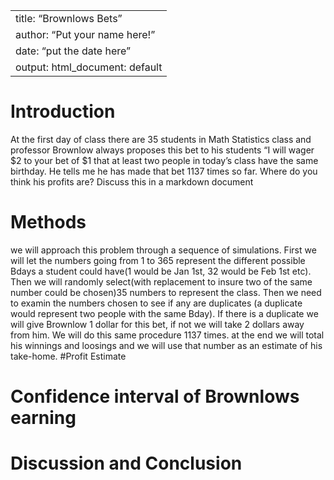 ---
title: "Brownlows Bets"
author: "Put your name here!"
date: "put the date here"
output: html_document: default
 ---

<!-- We recommend you use git branches -- create a separate branch for each major section i.e. Introduction, Methods, Results, Inferential Results, and Discussion and Conclusions - leave the YAML block untouched until the final merge where you put in your own name !-->

# Introduction

<!--In this section you explain what you are trying to show.  Where did the data come from?  What is the research or other question you are trying to answer?!-->

 At the first day of class there are 35 students in Math Statistics class and professor Brownlow always proposes this bet to his students "I will wager $2 to your bet of $1 that at least two people in today's class have  the same birthday.  He tells me he has made that bet 1137 times so far. Where do you think his profits are? Discuss this in a markdown document

# Methods

<!--Decide on your methods:  In this section explain the approach you will take to attack the issue --- how will you decide on a likely estimate of professor Brownlow's earnings or losses after 1137 bets. Also explain how you construct a 95% confidence interval about your estimate of his winnings !-->

we will approach this problem through a sequence of simulations.  First we will let the numbers going from 1 to 365 represent the different possible Bdays a student could have(1 would be Jan 1st, 32 would be Feb 1st etc). Then we will randomly select(with replacement to insure two of the same number could be chosen)35 numbers to represent the class. Then we need to examin the numbers chosen to see if any are duplicates (a duplicate would represent two people with the same Bday). If there is a duplicate we will give Brownlow 1 dollar for this bet, if not we will take 2 dollars away from him. We will do this same procedure 1137 times. at the end we will total his winnings and loosings and we will use that number as an estimate of his take-home.
#Profit Estimate

<!--Explain and display the results of your method of coming up with the estimate of professor Brownlows betting!-->


# Confidence interval of Brownlows earning

<!--Explain and display your method of coming up with a 95% confidence interval of  professor Brownlows-->


# Discussion and Conclusion

<!--Discussion and conclusion here.  If professor Brownlow is consistantly making or losing money how could he change his payout so that his profits center on zero?  Also discuss what size his class should be in order to have his current scheme balance at zero profit.!-->

